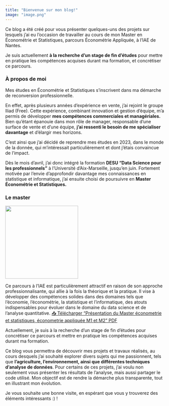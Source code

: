 ```yaml
---
title: "Bienvenue sur mon blog!"
image: "image.png" 
---
```


Ce blog a été créé pour vous présenter quelques-uns des projets sur lesquels j’ai eu l’occasion de travailler au cours de mon Master en Économétrie et Statistiques, parcours Économétrie Appliquée, à l'IAE de Nantes.

Je suis actuellement **à la recherche d’un stage de fin d’études** pour mettre en pratique les compétences acquises durant ma formation, et concrétiser ce parcours.

### **À propos de moi**

Mes études en Économétrie et Statistiques s’inscrivent dans ma démarche de reconversion professionnelle.

En effet, après plusieurs années d’expérience en vente, j’ai rejoint le groupe Iliad (Free). Cette expérience, combinant innovation et gestion d’équipe, m’a permis de développer **mes compétences commerciales et managériales.** Bien qu’étant épanouie dans mon rôle de manager, responsable d’une surface de vente et d’une équipe, **j’ai ressenti le besoin de me spécialiser davantage** et d’élargir mes horizons.

C’est ainsi que j’ai décidé de reprendre mes études en 2023, dans le monde de la donnée, qui m’intéressait particulièrement et dont j’étais convaincue de l’impact.  

Dès le mois d’avril, j’ai donc intégré la formation **DESU “Data Science pour les professionnels”** à l’Université d’Aix-Marseille, jusqu’en juin. Fortement motivée par l’envie d’approfondir davantage mes connaissances en statistique et informatique, j’ai ensuite choisi de poursuivre en **Master Économétrie et Statistiques.**

### **Le master**

[![](Logo_IAE_horizontal.png){width="230"}](https://iae.univ-nantes.fr/nos-formations/offre-de-formation/master-econometrie-appliquee)

Ce parcours à l'IAE est particulièrement attractif en raison de son approche professionnalisante, qui allie à la fois la théorique et la pratique. Il vise à développer des compétences solides dans des domaines tels que l’économie, l’économétrie, la statistique et l’informatique, des atouts indispensables pour évoluer dans le domaine du data science et de l’analyse quantitative. [📥 Télécharger "Présentation du Master économetrie et statistiques, économetrie appliquée M1 et M2" PDF](/pdf/ECAP.pdf)

Actuellement, je suis à la recherche d’un stage de fin d’études pour concrétiser ce parcours et mettre en pratique les compétences acquises durant ma formation.

Ce blog vous permettra de découvrir mes projets et travaux réalisés, au cours desquels j’ai souhaité explorer divers sujets qui me passionnent, tels que **l’agriculture, l’environnement, ainsi que différentes techniques d’analyse de données**. Pour certains de ces projets, j’ai voulu non seulement vous présenter les résultats de l’analyse, mais aussi partager le code utilisé. Mon objectif est de rendre la démarche plus transparente, tout en illustrant mon évolution.

Je vous souhaite une bonne visite, en espérant que vous y trouverez des éléments intéressants :) !
